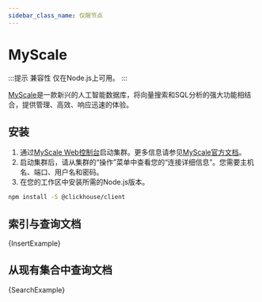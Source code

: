 ```yaml
---
sidebar_class_name: 仅限节点
---
```




# MyScale

:::提示 兼容性
仅在Node.js上可用。
:::

[MyScale](https://myscale.com/)是一款新兴的人工智能数据库，将向量搜索和SQL分析的强大功能相结合，提供管理、高效、响应迅速的体验。

## 安装

1. 通过[MyScale Web控制台](https://console.myscale.com/)启动集群。更多信息请参见[MyScale官方文档](https://docs.myscale.com/zh-CN/quickstart/)。
2. 启动集群后，请从集群的“操作”菜单中查看您的“连接详细信息”。您需要主机名、端口、用户名和密码。
3. 在您的工作区中安装所需的Node.js版本。

```bash npm2yarn
npm install -S @clickhouse/client

```


## 索引与查询文档



<CodeBlock language="typescript">{InsertExample}</CodeBlock>


## 从现有集合中查询文档




<CodeBlock language="typescript">{SearchExample}</CodeBlock>


